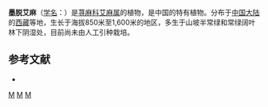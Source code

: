 {{Speciesbox 
| taxon = Laportea medogensis
| authority = [[陈家瑞|C. J. Chen]]
}}
'''墨脱艾麻'''（[[学名|学名]]：{{lang|la|''Laportea medogensis''}}）是[[荨麻科|荨麻科]][[艾麻属|艾麻属]]的植物，是中国的特有植物。分布于[[中国大陆|中国大陆]]的[[西藏|西藏]]等地，生长于海拔850米至1,600米的地区，多生于山坡半常绿和常绿阔叶林下阴湿处，目前尚未由人工引种栽培。

== 参考文献 ==
<div class="references-small">
* {{cite web| url =http://www.bioinfo.cn/db05/KmzwSpecies.php?action=view&id=23307| title =墨脱艾麻| work =《中国高等植物数据库全库》| publisher =中国科学院微生物研究所| author =昆明植物研究所| accessdate =2009-02-26| deadurl =yes| archiveurl =https://web.archive.org/web/20160305091700/http://www.bioinfo.cn/db05/KmzwSpecies.php?action=view&id=23307| archivedate =2016-03-05}}
</div>
{{Taxonbar|from=Q10931350}}

[[Category:艾麻属|M]]
[[Category:中國特有植物|M]]
[[Category:西藏植物|M]]